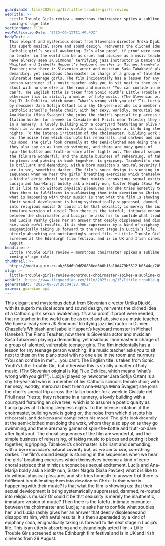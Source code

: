 ```yaml
---
guardianId: film/2025/aug/15/little-trouble-girls-review
webTitle: >-
  Little Trouble Girls review – monstrous choirmaster spikes a sublime Catholic
  coming-of-age tale 
sectionName: Film
webPublicationDate: '2025-08-15T21:40:43Z'
bodyText: >-
  This elegant and mysterious debut from Slovenian director Urška Djukić, with
  its superb musical score and sound design, reinvents the cliched idea of a
  Catholic girl’s sexual awakening. It’s also proof, if proof were needed, that
  no teacher in the world can be as cruel and abusive as a music teacher. We
  have already seen JK Simmons’ terrifying jazz instructor in Damien Chazelle’s
  Whiplash and Isabelle Huppert’s keyboard monster in Michael Haneke’s The Piano
  Teacher; now there is Slovenian actor and musician Saša Tabaković playing a
  demanding, yet insidious choirmaster in charge of a group of talented,
  vulnerable teenage girls. The film incidentally has a lesson for any teenage
  person watching: if a music teacher asks you to sit next to them on the piano
  stool with no one else in the room and murmurs “You can confide in me” … you
  can’t. The English title is taken from Sonic Youth’s Little Trouble Girl, but
  otherwise this is strictly a matter of holy music. (The Slovenian original is
  Kaj Ti Je Deklica, which means “what’s wrong with you girl?”). Lucija (played
  by newcomer Jara Sofija Ostan) is a shy 16-year-old who is a member of her
  Catholic school’s female choir; with her sexy, worldly, mercurial best friend
  Ana-Marija (Mina Švajger) she joins the choir’s special trip across the
  Italian border for a week in Cividale del Friuli near Trieste; they rehearse
  in a nunnery, a lovely building with a courtyard featuring an olive tree,
  which is to assume a poetic quality as Lucija gazes at it during sleepless
  nights. To the intense irritation of the choirmaster, building work is going
  on, the noise from which disrupts his rehearsals, and darkens and complicates
  his mood. The girls look dreamily at the semi-clothed men doing the work, whom
  they also spy on as they go swimming, and there are many games of
  spin-the-bottle and truth-or-dare after lights out. The choral sequences of
  the film are wonderful, and the simple business of rehearsing, of taking music
  to pieces and putting it back together, is gripping. Tabaković’s choirmaster
  is brilliant and demanding, with a born musician’s natural severity but, as we
  are to see, something darker. The film’s sound design is stunning in the
  sequences when we hear the girls’ breathing exercises which themselves become
  a kind of eerie choral setpiece that mimics unconscious sexual excitement.
  Lucija and Ana-Marija boldly ask a kindly nun, Sister Magda (Saša Pavček) what
  it is like to do without physical pleasures and she tries honestly to answer
  that there is fulfilment in sublimating them into devotion to Christ. Is that
  what is happening with their music? Is that what the film is showing us: that
  their sexual development is being systematically suppressed, dammed, re-routed
  into religious music? Or could it be that sexuality is merely the inauthentic,
  immature version of music? Then there is the fateful, intimate encounter
  between the choirmaster and Lucija; he asks her to confide what troubles her,
  and Lucija rashly gives her an answer that deeply displeases and disappoints
  him, with awful results. It is then superseded by a kind of epiphany coda,
  enigmatically taking us forward to the next stage in Lucija’s life. This is an
  utterly absorbing and outstandingly acted film. • Little Trouble Girls
  screened at the Edinburgh film festival and is in UK and Irish cinemas from 29
  August.
headline: >-
  Little Trouble Girls review – monstrous choirmaster spikes a sublime Catholic
  coming-of-age tale 
thumbnail: >-
  https://media.guim.co.uk/66d6b9d620886ed6b0bf8a18d479b53121b0344e/209_0_2700_2160/500.jpg
slug: >-
  little-trouble-girls-review-monstrous-choirmaster-spikes-a-sublime-catholic-coming-of-age-tale
webUrl: 'https://www.theguardian.com/film/2025/aug/15/little-trouble-girls-review'
generatedAt: '2025-08-28T20:04:23.786Z'
source: guardian-api
---
```

This elegant and mysterious debut from Slovenian director Urška Djukić, with its superb musical score and sound design, reinvents the cliched idea of a Catholic girl’s sexual awakening. It’s also proof, if proof were needed, that no teacher in the world can be as cruel and abusive as a music teacher. We have already seen JK Simmons’ terrifying jazz instructor in Damien Chazelle’s Whiplash and Isabelle Huppert’s keyboard monster in Michael Haneke’s The Piano Teacher; now there is Slovenian actor and musician Saša Tabaković playing a demanding, yet insidious choirmaster in charge of a group of talented, vulnerable teenage girls. The film incidentally has a lesson for any teenage person watching: if a music teacher asks you to sit next to them on the piano stool with no one else in the room and murmurs “You can confide in me” … you can’t. The English title is taken from Sonic Youth’s Little Trouble Girl, but otherwise this is strictly a matter of holy music. (The Slovenian original is Kaj Ti Je Deklica, which means “what’s wrong with you girl?”). Lucija (played by newcomer Jara Sofija Ostan) is a shy 16-year-old who is a member of her Catholic school’s female choir; with her sexy, worldly, mercurial best friend Ana-Marija (Mina Švajger) she joins the choir’s special trip across the Italian border for a week in Cividale del Friuli near Trieste; they rehearse in a nunnery, a lovely building with a courtyard featuring an olive tree, which is to assume a poetic quality as Lucija gazes at it during sleepless nights. To the intense irritation of the choirmaster, building work is going on, the noise from which disrupts his rehearsals, and darkens and complicates his mood. The girls look dreamily at the semi-clothed men doing the work, whom they also spy on as they go swimming, and there are many games of spin-the-bottle and truth-or-dare after lights out. The choral sequences of the film are wonderful, and the simple business of rehearsing, of taking music to pieces and putting it back together, is gripping. Tabaković’s choirmaster is brilliant and demanding, with a born musician’s natural severity but, as we are to see, something darker. The film’s sound design is stunning in the sequences when we hear the girls’ breathing exercises which themselves become a kind of eerie choral setpiece that mimics unconscious sexual excitement. Lucija and Ana-Marija boldly ask a kindly nun, Sister Magda (Saša Pavček) what it is like to do without physical pleasures and she tries honestly to answer that there is fulfilment in sublimating them into devotion to Christ. Is that what is happening with their music? Is that what the film is showing us: that their sexual development is being systematically suppressed, dammed, re-routed into religious music? Or could it be that sexuality is merely the inauthentic, immature version of music? Then there is the fateful, intimate encounter between the choirmaster and Lucija; he asks her to confide what troubles her, and Lucija rashly gives her an answer that deeply displeases and disappoints him, with awful results. It is then superseded by a kind of epiphany coda, enigmatically taking us forward to the next stage in Lucija’s life. This is an utterly absorbing and outstandingly acted film. • Little Trouble Girls screened at the Edinburgh film festival and is in UK and Irish cinemas from 29 August.
